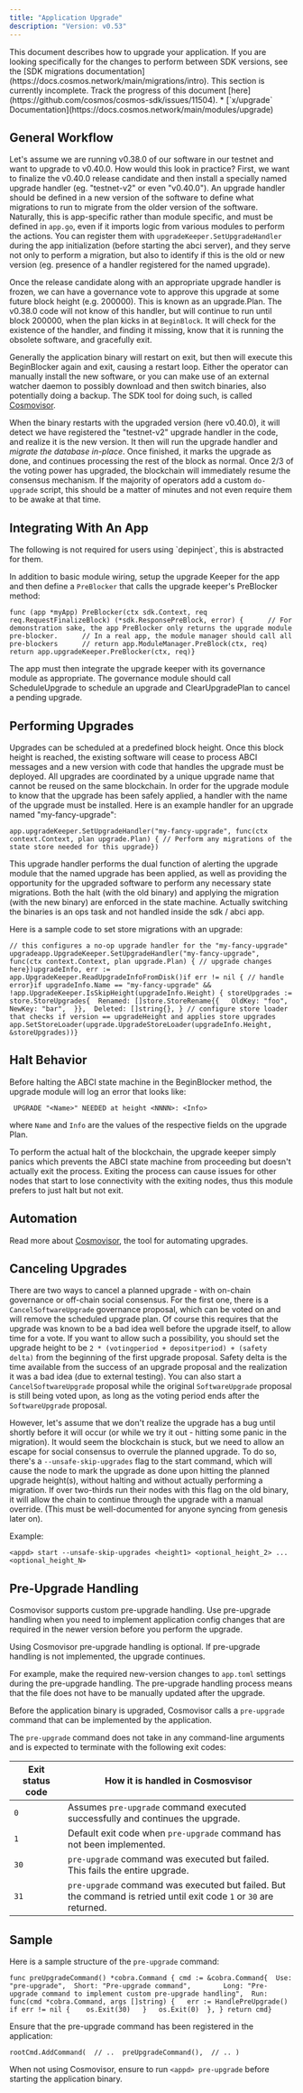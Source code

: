 ```yaml
---
title: "Application Upgrade"
description: "Version: v0.53"
---
```


<Note>
  This document describes how to upgrade your application. If you are looking specifically for the changes to perform between SDK versions, see the [SDK migrations documentation](https://docs.cosmos.network/main/migrations/intro).
</Note>

<Warning>
  This section is currently incomplete. Track the progress of this document [here](https://github.com/cosmos/cosmos-sdk/issues/11504).
</Warning>

<Note>
  * [`x/upgrade` Documentation](https://docs.cosmos.network/main/modules/upgrade)
</Note>

## General Workflow[​](#general-workflow "Direct link to General Workflow")

Let's assume we are running v0.38.0 of our software in our testnet and want to upgrade to v0.40.0. How would this look in practice? First, we want to finalize the v0.40.0 release candidate and then install a specially named upgrade handler (eg. "testnet-v2" or even "v0.40.0"). An upgrade handler should be defined in a new version of the software to define what migrations to run to migrate from the older version of the software. Naturally, this is app-specific rather than module specific, and must be defined in `app.go`, even if it imports logic from various modules to perform the actions. You can register them with `upgradeKeeper.SetUpgradeHandler` during the app initialization (before starting the abci server), and they serve not only to perform a migration, but also to identify if this is the old or new version (eg. presence of a handler registered for the named upgrade).

Once the release candidate along with an appropriate upgrade handler is frozen, we can have a governance vote to approve this upgrade at some future block height (e.g. 200000). This is known as an upgrade.Plan. The v0.38.0 code will not know of this handler, but will continue to run until block 200000, when the plan kicks in at `BeginBlock`. It will check for the existence of the handler, and finding it missing, know that it is running the obsolete software, and gracefully exit.

Generally the application binary will restart on exit, but then will execute this BeginBlocker again and exit, causing a restart loop. Either the operator can manually install the new software, or you can make use of an external watcher daemon to possibly download and then switch binaries, also potentially doing a backup. The SDK tool for doing such, is called [Cosmovisor](https://docs.cosmos.network/main/tooling/cosmovisor).

When the binary restarts with the upgraded version (here v0.40.0), it will detect we have registered the "testnet-v2" upgrade handler in the code, and realize it is the new version. It then will run the upgrade handler and *migrate the database in-place*. Once finished, it marks the upgrade as done, and continues processing the rest of the block as normal. Once 2/3 of the voting power has upgraded, the blockchain will immediately resume the consensus mechanism. If the majority of operators add a custom `do-upgrade` script, this should be a matter of minutes and not even require them to be awake at that time.

## Integrating With An App[​](#integrating-with-an-app "Direct link to Integrating With An App")

<Check>
  The following is not required for users using `depinject`, this is abstracted for them.
</Check>

In addition to basic module wiring, setup the upgrade Keeper for the app and then define a `PreBlocker` that calls the upgrade keeper's PreBlocker method:

```
func (app *myApp) PreBlocker(ctx sdk.Context, req req.RequestFinalizeBlock) (*sdk.ResponsePreBlock, error) {      // For demonstration sake, the app PreBlocker only returns the upgrade module pre-blocker.      // In a real app, the module manager should call all pre-blockers      // return app.ModuleManager.PreBlock(ctx, req)      return app.upgradeKeeper.PreBlocker(ctx, req)}
```

The app must then integrate the upgrade keeper with its governance module as appropriate. The governance module should call ScheduleUpgrade to schedule an upgrade and ClearUpgradePlan to cancel a pending upgrade.

## Performing Upgrades[​](#performing-upgrades "Direct link to Performing Upgrades")

Upgrades can be scheduled at a predefined block height. Once this block height is reached, the existing software will cease to process ABCI messages and a new version with code that handles the upgrade must be deployed. All upgrades are coordinated by a unique upgrade name that cannot be reused on the same blockchain. In order for the upgrade module to know that the upgrade has been safely applied, a handler with the name of the upgrade must be installed. Here is an example handler for an upgrade named "my-fancy-upgrade":

```
app.upgradeKeeper.SetUpgradeHandler("my-fancy-upgrade", func(ctx context.Context, plan upgrade.Plan) { // Perform any migrations of the state store needed for this upgrade})
```

This upgrade handler performs the dual function of alerting the upgrade module that the named upgrade has been applied, as well as providing the opportunity for the upgraded software to perform any necessary state migrations. Both the halt (with the old binary) and applying the migration (with the new binary) are enforced in the state machine. Actually switching the binaries is an ops task and not handled inside the sdk / abci app.

Here is a sample code to set store migrations with an upgrade:

```
// this configures a no-op upgrade handler for the "my-fancy-upgrade" upgradeapp.UpgradeKeeper.SetUpgradeHandler("my-fancy-upgrade",  func(ctx context.Context, plan upgrade.Plan) { // upgrade changes here})upgradeInfo, err := app.UpgradeKeeper.ReadUpgradeInfoFromDisk()if err != nil { // handle error}if upgradeInfo.Name == "my-fancy-upgrade" && !app.UpgradeKeeper.IsSkipHeight(upgradeInfo.Height) { storeUpgrades := store.StoreUpgrades{  Renamed: []store.StoreRename{{   OldKey: "foo",   NewKey: "bar",  }},  Deleted: []string{}, } // configure store loader that checks if version == upgradeHeight and applies store upgrades app.SetStoreLoader(upgrade.UpgradeStoreLoader(upgradeInfo.Height, &storeUpgrades))}
```

## Halt Behavior[​](#halt-behavior "Direct link to Halt Behavior")

Before halting the ABCI state machine in the BeginBlocker method, the upgrade module will log an error that looks like:

```
 UPGRADE "<Name>" NEEDED at height <NNNN>: <Info>
```

where `Name` and `Info` are the values of the respective fields on the upgrade Plan.

To perform the actual halt of the blockchain, the upgrade keeper simply panics which prevents the ABCI state machine from proceeding but doesn't actually exit the process. Exiting the process can cause issues for other nodes that start to lose connectivity with the exiting nodes, thus this module prefers to just halt but not exit.

## Automation[​](#automation "Direct link to Automation")

Read more about [Cosmovisor](https://docs.cosmos.network/main/tooling/cosmovisor), the tool for automating upgrades.

## Canceling Upgrades[​](#canceling-upgrades "Direct link to Canceling Upgrades")

There are two ways to cancel a planned upgrade - with on-chain governance or off-chain social consensus. For the first one, there is a `CancelSoftwareUpgrade` governance proposal, which can be voted on and will remove the scheduled upgrade plan. Of course this requires that the upgrade was known to be a bad idea well before the upgrade itself, to allow time for a vote. If you want to allow such a possibility, you should set the upgrade height to be `2 * (votingperiod + depositperiod) + (safety delta)` from the beginning of the first upgrade proposal. Safety delta is the time available from the success of an upgrade proposal and the realization it was a bad idea (due to external testing). You can also start a `CancelSoftwareUpgrade` proposal while the original `SoftwareUpgrade` proposal is still being voted upon, as long as the voting period ends after the `SoftwareUpgrade` proposal.

However, let's assume that we don't realize the upgrade has a bug until shortly before it will occur (or while we try it out - hitting some panic in the migration). It would seem the blockchain is stuck, but we need to allow an escape for social consensus to overrule the planned upgrade. To do so, there's a `--unsafe-skip-upgrades` flag to the start command, which will cause the node to mark the upgrade as done upon hitting the planned upgrade height(s), without halting and without actually performing a migration. If over two-thirds run their nodes with this flag on the old binary, it will allow the chain to continue through the upgrade with a manual override. (This must be well-documented for anyone syncing from genesis later on).

Example:

```
<appd> start --unsafe-skip-upgrades <height1> <optional_height_2> ... <optional_height_N>
```

## Pre-Upgrade Handling[​](#pre-upgrade-handling "Direct link to Pre-Upgrade Handling")

Cosmovisor supports custom pre-upgrade handling. Use pre-upgrade handling when you need to implement application config changes that are required in the newer version before you perform the upgrade.

Using Cosmovisor pre-upgrade handling is optional. If pre-upgrade handling is not implemented, the upgrade continues.

For example, make the required new-version changes to `app.toml` settings during the pre-upgrade handling. The pre-upgrade handling process means that the file does not have to be manually updated after the upgrade.

Before the application binary is upgraded, Cosmovisor calls a `pre-upgrade` command that can be implemented by the application.

The `pre-upgrade` command does not take in any command-line arguments and is expected to terminate with the following exit codes:

| Exit status code | How it is handled in Cosmosvisor                                                                                    |
| ---------------- | ------------------------------------------------------------------------------------------------------------------- |
| `0`              | Assumes `pre-upgrade` command executed successfully and continues the upgrade.                                      |
| `1`              | Default exit code when `pre-upgrade` command has not been implemented.                                              |
| `30`             | `pre-upgrade` command was executed but failed. This fails the entire upgrade.                                       |
| `31`             | `pre-upgrade` command was executed but failed. But the command is retried until exit code `1` or `30` are returned. |

## Sample[​](#sample "Direct link to Sample")

Here is a sample structure of the `pre-upgrade` command:

```
func preUpgradeCommand() *cobra.Command { cmd := &cobra.Command{  Use:   "pre-upgrade",  Short: "Pre-upgrade command",        Long: "Pre-upgrade command to implement custom pre-upgrade handling",  Run: func(cmd *cobra.Command, args []string) {   err := HandlePreUpgrade()   if err != nil {    os.Exit(30)   }   os.Exit(0)  }, } return cmd}
```

Ensure that the pre-upgrade command has been registered in the application:

```
rootCmd.AddCommand(  // ..  preUpgradeCommand(),  // .. )
```

When not using Cosmovisor, ensure to run `<appd> pre-upgrade` before starting the application binary.
